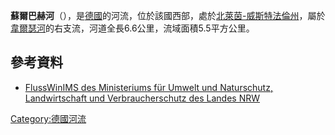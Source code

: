 {{Multiple issues|
{{Expand language|1=de|time=2020-08-13T14:08:00+00:00}}
{{Onesource|time=2020-08-13T14:08:00+00:00}}
}}
{{Coord|51.811272|N|7.729588|E|display=title}}

'''蘇爾巴赫河'''（{{lang-de|Suerbach}}），是[[德國|德國]]的河流，位於該國西部，處於[[北萊茵-威斯特法倫州|北萊茵-威斯特法倫州]]，屬於[[韋爾瑟河|韋爾瑟河]]的右支流，河道全長6.6公里，流域面積5.5平方公里。

==參考資料==
* [http://www.elwasims.nrw.de/ims/FlussWinIMS/start.htm FlussWinIMS des Ministeriums für Umwelt und Naturschutz, Landwirtschaft und Verbraucherschutz des Landes NRW]{{Wayback|url=http://www.elwasims.nrw.de/ims/FlussWinIMS/start.htm |date=20091004144649 }}

{{Germany-geo-stub}}
[[Category:德國河流|Category:德國河流]]